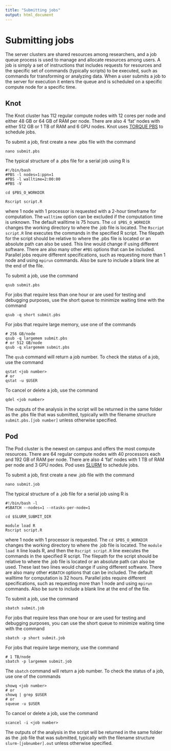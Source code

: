 ```yaml
---
title: "Submitting jobs"
output: html_document
---
```


# Submitting jobs

The server clusters are shared resources among researchers, and a job queue process is used to manage and allocate resources among users. A job is simply a set of instructions that includes requests for resources and the specific set of commands (typically scripts) to be executed, such as commands for transforming or analyzing data. When a user submits a job to the server for execution it enters the queue and is scheduled on a specific compute node for a specific time.

## Knot

The Knot cluster has 112 regular compute nodes with 12 cores per node and either 48 GB or 64 GB of RAM per node. There are also 4 'fat' nodes with either 512 GB or 1 TB of RAM and 6 GPU nodes. Knot uses [TORQUE PBS](http://csc.cnsi.ucsb.edu/docs/example-scripts-running-jobs) to schedule jobs.

To submit a job, first create a new .pbs file with the command

```
nano submit.pbs
```

The typical structure of a .pbs file for a serial job using R is

```
#!/bin/bash
#PBS -l nodes=1:ppn=1
#PBS -l walltime=2:00:00
#PBS -V

cd $PBS_O_WORKDIR

Rscript script.R
```

where 1 node with 1 processor is requested with a 2-hour timeframe for computation. The `walltime` option can be excluded if the computation time is unknown. The default walltime is 75 hours. The `cd $PBS_O_WORKDIR` changes the working directory to where the .job file is located. The `Rscript script.R` line executes the commands in the specified R script. The filepath for the script should be relative to where the .pbs file is located or an absolute path can also be used. This line would change if using different software. There are also many other `#PBS` options that can be included. Parallel jobs require different specifications, such as requesting more than 1 node and using `mpirun` commands. Also be sure to include a blank line at the end of the file.

To submit a job, use the command

```
qsub submit.pbs
```

For jobs that require less than one hour or are used for testing and debugging purposes, use the short queue to minimize waiting time with the command

```
qsub -q short submit.pbs
```

For jobs that require large memory, use one of the commands

```
# 256 GB/node
qsub -q largemem submit.pbs
# or 512 GB/node
qsub -q xlargemem submit.pbs
```

The `qsub` command will return a job number. To check the status of a job, use the command

```
qstat <job number>
# or
qstat -u $USER
```

To cancel or delete a job, use the command

```
qdel <job number>
```

The outputs of the analysis in the script will be returned in the same folder as the .pbs file that was submitted, typically with the filename structure `submit.pbs.[job number]` unless otherwise specified.

## Pod

The Pod cluster is the newest on campus and offers the most compute resources. There are 64 regular compute nodes with 40 processors each and 192 GB of RAM per node. There are also 4 'fat' nodes with 1 TB of RAM per node and 3 GPU nodes. Pod uses [SLURM](http://csc.cnsi.ucsb.edu/docs/slurm-job-scheduler) to schedule jobs.

To submit a job, first create a new .job file with the command

```
nano submit.job
```

The typical structure of a .job file for a serial job using R is

```
#!/bin/bash -l
#SBATCH --nodes=1 --ntasks-per-node=1

cd $SLURM_SUBMIT_DIR

module load R
Rscript script.R
```

where 1 node with 1 processor is requested. The `cd $PBS_O_WORKDIR` changes the working directory to where the .job file is located. The `module load R` line loads R, and then the `Rscript script.R` line executes the commands in the specified R script. The filepath for the script should be relative to where the .job file is located or an absolute path can also be used. These last two lines would change if using different software. There are also many other `#SBATCH` options that can be included. The default walltime for computation is 32 hours. Parallel jobs require different specifications, such as requesting more than 1 node and using `mpirun` commands. Also be sure to include a blank line at the end of the file.

To submit a job, use the command

```
sbatch submit.job
```

For jobs that require less than one hour or are used for testing and debugging purposes, you can use the short queue to minimize waiting time with the command

```
sbatch -p short submit.job
```

For jobs that require large memory, use the command

```
# 1 TB/node
sbatch -p largemem submit.job
```

The `sbatch` command will return a job number. To check the status of a job, use one of the commands

```
showq <job number>
# or
showq | grep $USER
# or
squeue -u $USER
```

To cancel or delete a job, use the command

```
scancel -i <job number>
```

The outputs of the analysis in the script will be returned in the same folder as the .job file that was submitted, typically with the filename structure `slurm-[jobnumber].out` unless otherwise specified.
